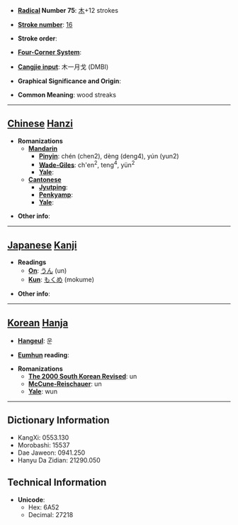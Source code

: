 * '''[[Wiktionary:Chinese radical index| Radical]] Number 75''': [[Wiktionary:Chinese radical index 木|木]]+12 strokes

* '''[[Wiktionary:Chinese total strokes index|Stroke number]]''': [[Wiktionary:Chinese total strokes index 16|16]]

* '''Stroke order''': 

* '''[[Wiktionary:Chinese four corner index|Four-Corner System]]''': 

* '''[[Wiktionary:Chinese Cangjie index|Cangjie input]]''': 木一月戈 (DMBI)

* '''Graphical Significance and Origin''': 

* '''Common Meaning''': wood streaks

----

== [[Chinese]] [[Hanzi]] ==

* '''Romanizations'''
** '''[[Mandarin]]'''
*** '''[[Pinyin]]''': chén (chen2), dèng (deng4), yún (yun2)
*** '''[[Wade-Giles]]''': ch'en<sup>2</sup>, teng<sup>4</sup>, yün<sup>2</sup>
*** '''[[Yale]]''': 
** '''[[Cantonese]]'''
*** '''[[Jyutping]]''':
*** '''[[Penkyamp]]''': 
*** '''[[Yale]]''': 

* '''Other info''': 

----

== [[Japanese]] [[Kanji]] ==

* '''Readings'''
** '''[[On]]''': [[うん]] (un)
** '''[[Kun]]''': [[もくめ]] (mokume)

* '''Other info''':  

----

== [[Korean]] [[Hanja]] ==

* '''[[Hangeul]]''': 운

* '''[[Eumhun]] reading''': 

* '''Romanizations'''
** '''[[The 2000 South Korean Revised Romanization|The 2000 South Korean Revised]]''': un
** '''[[McCune-Reischauer]]''': un
** '''[[Yale]]''': wun

----

== Dictionary Information ==

* KangXi: 0553.130
* Morobashi: 15537
* Dae Jaweon: 0941.250
* Hanyu Da Zidian: 21290.050

== Technical Information ==

* '''Unicode''':
** Hex: 6A52
** Decimal: 27218
